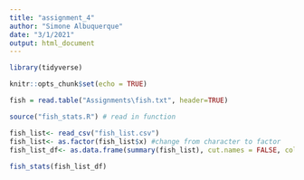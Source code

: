 ```yaml
---
title: "assignment_4"
author: "Simone Albuquerque"
date: "3/1/2021"
output: html_document
---
```


```r
library(tidyverse)
```

```r
knitr::opts_chunk$set(echo = TRUE)

fish = read.table("Assignments\fish.txt", header=TRUE)

source("fish_stats.R") # read in function 

fish_list<- read_csv("fish_list.csv")
fish_list<- as.factor(fish_list$x) #change from character to factor
fish_list_df<- as.data.frame(summary(fish_list), cut.names = FALSE, col.names = names(x), fix.empty.names = TRUE,stringsAsFactors = default.stringsAsFactors())
  
fish_stats(fish_list_df)
```
